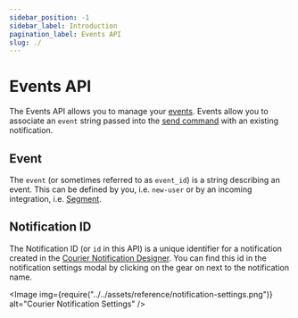 ```yaml
---
sidebar_position: -1
sidebar_label: Introduction
pagination_label: Events API
slug: ./
---
```



# Events API

The Events API allows you to manage your [events](https://www.trycourier.app/settings/event-maps). Events allow you to associate an `event` string passed into the [send command](../../reference/send/message.mdx) with an existing notification.

## Event

The `event` (or sometimes referred to as `event_id`) is a string describing an event. This can be defined by you, i.e. `new-user` or by an incoming integration, i.e. [Segment](https://segment.com/).

## Notification ID

The Notification ID (or `id` in this API) is a unique identifier for a notification created in the [Courier Notification Designer](https://www.trycourier.app/designer/notifications). You can find this id in the notification settings modal by clicking on the gear on next to the notification name.

<Image
  img={require("../../assets/reference/notification-settings.png")}
  alt="Courier Notification Settings"
/>
